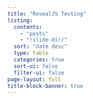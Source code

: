 ```yaml
---
title: "RevealJS Testing"
listing:
  contents: 
    - "posts"
    - "!slide-dir/"
  sort: "date desc"
  type: table
  categories: true
  sort-ui: false
  filter-ui: false
page-layout: full
title-block-banner: true
---
```



